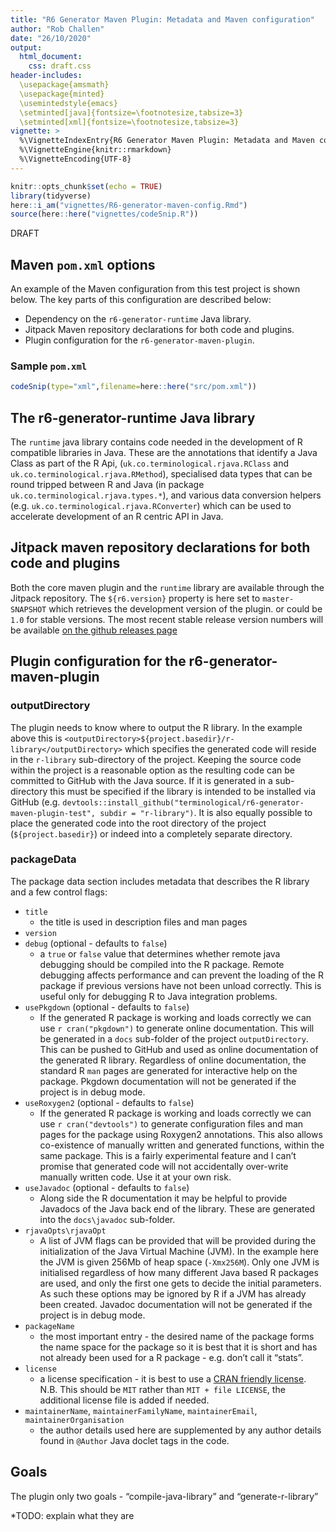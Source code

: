 ```yaml
---
title: "R6 Generator Maven Plugin: Metadata and Maven configuration"
author: "Rob Challen"
date: "26/10/2020"
output: 
  html_document: 
    css: draft.css
header-includes:
  \usepackage{amsmath}
  \usepackage{minted}
  \usemintedstyle{emacs}
  \setminted[java]{fontsize=\footnotesize,tabsize=3}
  \setminted[xml]{fontsize=\footnotesize,tabsize=3}
vignette: >
  %\VignetteIndexEntry{R6 Generator Maven Plugin: Metadata and Maven configuration}
  %\VignetteEngine{knitr::rmarkdown}
  %\VignetteEncoding{UTF-8}
---
```


```r
knitr::opts_chunk$set(echo = TRUE)
library(tidyverse)
here::i_am("vignettes/R6-generator-maven-config.Rmd")
source(here::here("vignettes/codeSnip.R"))
```

<div class="watermark">DRAFT</div>

## Maven `pom.xml` options

An example of the Maven configuration from this test project is shown below. The key parts of this configuration are described below:

* Dependency on the `r6-generator-runtime` Java library.
* Jitpack Maven repository declarations for both code and plugins.
* Plugin configuration for the `r6-generator-maven-plugin`.

### Sample `pom.xml`

```r
codeSnip(type="xml",filename=here::here("src/pom.xml"))
```

## The r6-generator-runtime Java library

The `runtime` java library contains code needed in the development of R compatible libraries in Java. These are the annotations that identify a Java Class as part of the R Api, (`uk.co.terminological.rjava.RClass` and `uk.co.terminological.rjava.RMethod`), specialised data types that can be round tripped between R and Java (in package `uk.co.terminological.rjava.types.*`), and various data conversion helpers (e.g. `uk.co.terminological.rjava.RConverter`) which can be used to accelerate development of an R centric API in Java.

## Jitpack maven repository declarations for both code and plugins

Both the core maven plugin and the `runtime` library are available through the Jitpack repository. The `${r6.version}` property is here set to `master-SNAPSHOT` which retrieves the development version of the plugin. or could be `1.0` for stable versions. The most recent stable release version numbers will be available [on the github releases page](https://github.com/terminological/r6-generator-maven-plugin/tags)

## Plugin configuration for the r6-generator-maven-plugin

### outputDirectory

The plugin needs to know where to output the R library. In the example above this is `<outputDirectory>${project.basedir}/r-library</outputDirectory>` which specifies the generated code will reside in the `r-library` sub-directory of the project. Keeping the source code within the project is a reasonable option as the resulting code can be committed to GitHub with the Java source. If it is generated in a sub-directory this must be specified if the library is intended to be installed via GitHub (e.g. `devtools::install_github("terminological/r6-generator-maven-plugin-test", subdir = "r-library")`. It is also equally possible to place the generated code into the root directory of the project (`${project.basedir}`) or indeed into a completely separate directory. 

### packageData

The package data section includes metadata that describes the R library and a few control flags:

* `title`
  + the title is used in description files and man pages
* `version`
* `debug` (optional - defaults to `false`)
  + a `true` or `false` value that determines whether remote java debugging should be compiled into the R package. Remote debugging affects performance and can prevent the loading of the R package if previous versions have not been unload correctly. This is useful only for debugging R to Java integration problems.
* `usePkgdown` (optional - defaults to `false`)
  + If the generated R package is working and loads correctly we can use `r cran("pkgdown")` to generate online documentation. This will be generated in a `docs` sub-folder of the project `outputDirectory`. This can be pushed to GitHub and used as online documentation of the generated R library. Regardless of online documentation, the standard R `man` pages are generated for interactive help on the package. Pkgdown documentation will not be generated if the project is in debug mode.
* `useRoxygen2` (optional - defaults to `false`)
  + If the generated R package is working and loads correctly we can use `r cran("devtools")` to generate configuration files and man pages for the package using Roxygen2 annotations. This also allows co-existence of manually written and generated functions, within the same package. This is a fairly experimental feature and I can't promise that generated code will not accidentally over-write manually written code. Use it at your own risk. 
* `useJavadoc` (optional - defaults to `false`)
  + Along side the R documentation it may be helpful to provide Javadocs of the Java back end of the library. These are generated into the `docs\javadoc` sub-folder.
* `rjavaOpts\rjavaOpt`
  + A list of JVM flags can be provided that will be provided during the initialization of the Java Virtual Machine (JVM). In the example here the JVM is given 256Mb of heap space (`-Xmx256M`). Only one JVM is initialised regardless of how many different Java based R packages are used, and only the first one gets to decide the initial parameters. As such these options may be ignored by R if a JVM has already been created. Javadoc documentation will not be generated if the project is in debug mode.
* `packageName`
  + the most important entry - the desired name of the package forms the name space for the package so it is best that it is short and has not already been used for a R package - e.g. don't call it "stats".
* `license`
  + a license specification - it is best to use a [CRAN friendly license](https://cran.r-project.org/web/licenses/). N.B. This should be `MIT` rather than `MIT + file LICENSE`, the additional license file is added if needed.
* `maintainerName`, `maintainerFamilyName`, `maintainerEmail`, `maintainerOrganisation`
  + the author details used here are supplemented by any author details found in `@Author` Java doclet tags in the code.

## Goals

The plugin only two goals - "compile-java-library" and "generate-r-library"

*TODO: explain what they are
